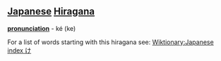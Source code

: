 == [[Japanese]] [[Hiragana]] ==
'''[[pronunciation]]''' - ké (ke)

For a list of words starting with this hiragana see: [[Wiktionary:Japanese index け]]